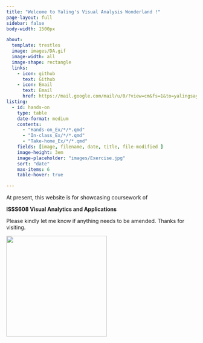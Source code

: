 ```yaml
---
title: "Welcome to Yaling's Visual Analysis Wonderland !"
page-layout: full
sidebar: false
body-width: 1500px

about:
  template: trestles
  image: images/DA.gif
  image-width: all
  image-shape: rectangle
  links:
    - icon: github
      text: Github
    - icon: Email
      text: Email
      href: https://mail.google.com/mail/u/0/?view=cm&fs=1&to=yalingsayhi@gmail.com
listing:
  - id: hands-on
    type: table
    date-format: medium
    contents: 
      - "Hands-on_Ex/*/*.qmd"
      - "In-class_Ex/*/*.qmd"
      - "Take-home_Ex/*/*.qmd"
    fields: [image, filename, date, title, file-modified ]
    image-height: 3em
    image-placeholder: "images/Exercise.jpg"
    sort: "date"
    max-items: 6
    table-hover: true

---
```



At present, this website is for showcasing coursework of 

**ISSS608 Visual Analytics and Applications**

Please kindly let me know if anything needs to be amended. Thanks for visiting. 

![](images/New_post.gif){fig-align="center" width="266"}
